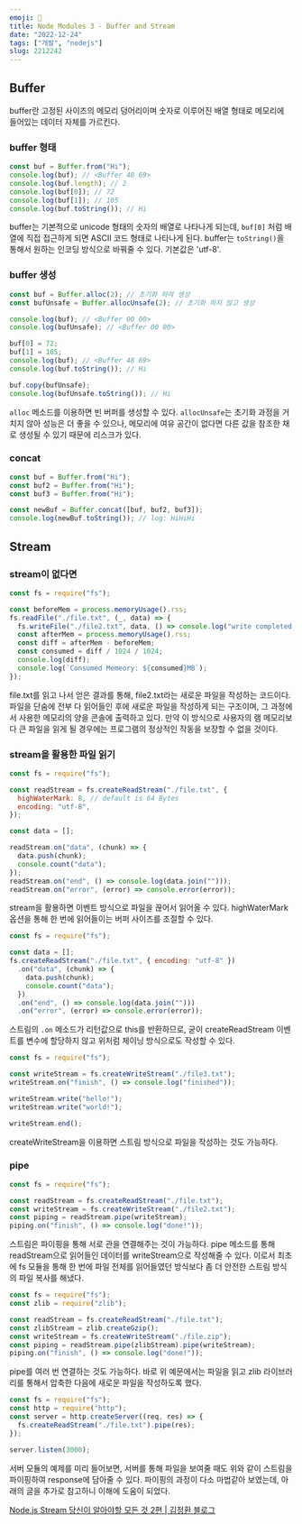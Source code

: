 ```yaml
---
emoji: 🤑
title: Node Modules 3 - Buffer and Stream
date: "2022-12-24"
tags: ["개발", "nodejs"]
slug: 2212242
---
```


## Buffer

buffer란 고정된 사이즈의 메모리 덩어리이며 숫자로 이루어진 배열 형태로 메모리에 들어있는 데이터 자체를 가르킨다.

### buffer 형태

```javascript
const buf = Buffer.from("Hi");
console.log(buf); // <Buffer 48 69>
console.log(buf.length); // 2
console.log(buf[0]); // 72
console.log(buf[1]); // 105
console.log(buf.toString()); // Hi
```

buffer는 기본적으로 unicode 형태의 숫자의 배열로 나타나게 되는데, `buf[0]` 처럼 배열에 직접 접근하게 되면 ASCII 코드 형태로 나타나게 된다. buffer는 `toString()`을 통해서 원하는 인코딩 방식으로 바꿔줄 수 있다. 기본값은 'utf-8'.

### buffer 생성

```javascript
const buf = Buffer.alloc(2); // 초기화 하여 생성
const bufUnsafe = Buffer.allocUnsafe(2); // 초기화 하지 않고 생성

console.log(buf); // <Buffer 00 00>
console.log(bufUnsafe); // <Buffer 00 00>

buf[0] = 72;
buf[1] = 105;
console.log(buf); // <Buffer 48 69>
console.log(buf.toString()); // Hi

buf.copy(bufUnsafe);
console.log(bufUnsafe.toString()); // Hi
```

`alloc` 메소드를 이용하면 빈 버퍼를 생성할 수 있다. `allocUnsafe`는 초기화 과정을 거치지 않아 성능은 더 좋을 수 있으나, 메모리에 여유 공간이 없다면 다른 값을 참조한 채로 생성될 수 있기 때문에 리스크가 있다.

### concat

```javascript
const buf = Buffer.from("Hi");
const buf2 = Buffer.from("Hi");
const buf3 = Buffer.from("Hi");

const newBuf = Buffer.concat([buf, buf2, buf3]);
console.log(newBuf.toString()); // log: HiHiHi
```

## Stream

### stream이 없다면

```javascript
const fs = require("fs");

const beforeMem = process.memoryUsage().rss;
fs.readFile("./file.txt", (_, data) => {
  fs.writeFile("./file2.txt", data, () => console.log("write completed!"));
  const afterMem = process.memoryUsage().rss;
  const diff = afterMem - beforeMem;
  const consumed = diff / 1024 / 1024;
  console.log(diff);
  console.log(`Consumed Memeory: ${consumed}MB`);
});
```

file.txt를 읽고 나서 얻은 결과를 통해, file2.txt라는 새로운 파일을 작성하는 코드이다. 파일을 단숨에 전부 다 읽어들인 후에 새로운 파일을 작성하게 되는 구조이며, 그 과정에서 사용한 메모리의 양을 콘솔에 출력하고 있다. 만약 이 방식으로 사용자의 램 메모리보다 큰 파일을 읽게 될 경우에는 프로그램의 정상적인 작동을 보장할 수 없을 것이다.

### stream을 활용한 파일 읽기

```javascript
const fs = require("fs");

const readStream = fs.createReadStream("./file.txt", {
  highWaterMark: 8, // default is 64 Bytes
  encoding: "utf-8",
});

const data = [];

readStream.on("data", (chunk) => {
  data.push(chunk);
  console.count("data");
});
readStream.on("end", () => console.log(data.join("")));
readStream.on("error", (error) => console.error(error));
```

stream을 활용하면 이벤트 방식으로 파일을 끊어서 읽어올 수 있다. highWaterMark 옵션을 통해 한 번에 읽어들이는 버퍼 사이즈를 조절할 수 있다.

```javascript
const fs = require("fs");

const data = [];
fs.createReadStream("./file.txt", { encoding: "utf-8" })
  .on("data", (chunk) => {
    data.push(chunk);
    console.count("data");
  })
  .on("end", () => console.log(data.join("")))
  .on("error", (error) => console.error(error));
```

스트림의 `.on` 메소드가 리턴값으로 this를 반환하므로, 굳이 createReadStream 이벤트를 변수에 할당하지 않고 위처럼 체이닝 방식으로도 작성할 수 있다.

```javascript
const fs = require("fs");

const writeStream = fs.createWriteStream("./file3.txt");
writeStream.on("finish", () => console.log("finished"));

writeStream.write("hello!");
writeStream.write("world!");

writeStream.end();
```

createWriteStream을 이용하면 스트림 방식으로 파일을 작성하는 것도 가능하다.

### pipe

```javascript
const fs = require("fs");

const readStream = fs.createReadStream("./file.txt");
const writeStream = fs.createWriteStream("./file2.txt");
const piping = readStream.pipe(writeStream);
piping.on("finish", () => console.log("done!"));
```

스트림은 파이핑을 통해 서로 관을 연결해주는 것이 가능하다. pipe 메소드를 통해 readStream으로 읽어들인 데이터를 writeStream으로 작성해줄 수 있다. 이로서 최초에 fs 모듈을 통해 한 번에 파일 전체를 읽어들였던 방식보다 좀 더 안전한 스트림 방식의 파일 복사를 해냈다.

```javascript
const fs = require("fs");
const zlib = require("zlib");

const readStream = fs.createReadStream("./file.txt");
const zlibStream = zlib.createGzip();
const writeStream = fs.createWriteStream("./file.zip");
const piping = readStream.pipe(zlibStream).pipe(writeStream);
piping.on("finish", () => console.log("done!"));
```

pipe를 여러 번 연결하는 것도 가능하다. 바로 위 예문에서는 파일을 읽고 zlib 라이브러리를 통해서 압축한 다음에 새로운 파일을 작성하도록 했다.

```javascript
const fs = require("fs");
const http = require("http");
const server = http.createServer((req, res) => {
  fs.createReadStream("./file.txt").pipe(res);
});

server.listen(3000);
```

서버 모듈의 예제를 미리 들어보면, 서버를 통해 파일을 보여줄 때도 위와 같이 스트림을 파이핑하여 response에 담아줄 수 있다. 파이핑의 과정이 다소 마법같아 보였는데, 아래의 글을 추가로 참고하니 이해에 도움이 되었다.

[Node.js Stream 당신이 알아야할 모든 것 2편 | 김정환 블로그](https://jeonghwan-kim.github.io/node/2017/08/07/node-stream-you-need-to-know-2.html)
